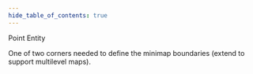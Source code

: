```yaml
---
hide_table_of_contents: true
---
```


Point Entity

One of two corners needed to define the minimap boundaries (extend to support multilevel maps).



